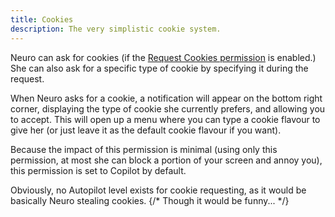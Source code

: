 ```yaml
---
title: Cookies
description: The very simplistic cookie system.
---
```


Neuro can ask for cookies (if the [Request Cookies permission](/docs/client/reference/permissions#request-cookies) is enabled.)
She can also ask for a specific type of cookie by specifying it during the request.

When Neuro asks for a cookie, a notification will appear on the bottom right corner, displaying the type of cookie she currently prefers, and allowing you to accept.
This will open up a menu where you can type a cookie flavour to give her (or just leave it as the default cookie flavour if you want).

Because the impact of this permission is minimal (using only this permission, at most she can block a portion of your screen and annoy you), this permission is set to Copilot by default.

Obviously, no Autopilot level exists for cookie requesting, as it would be basically Neuro stealing cookies. {/* Though it would be funny... */}
